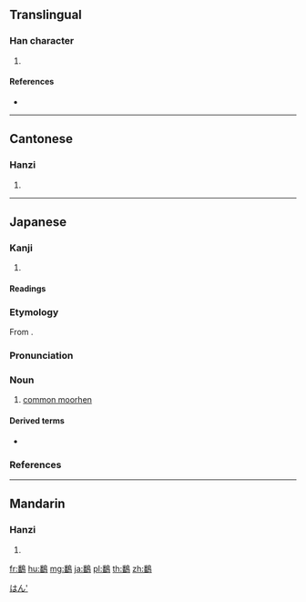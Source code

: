 {{character info/new}}
==Translingual==

===Han character===
{{Han char|rn=196|rad=鳥|as=12|sn=23|four=27627|canj=HWHAF|ids=⿰番鳥}}

# {{defn|Han|sort=鳥12}}

====References====
* {{Han ref|kx=1500.390|dkj=47335|dj=2030.230|hdz=74661.180|uh=9DED|ud=40429|bh=F873|bd=63603}}

----

==Cantonese==

===Hanzi===
{{yue-hanzi|jyut=|y=faan1}}

# {{defn|lang=yue|sort=鳥12}}

----

==Japanese==

===Kanji===
{{ja-kanji|rs=鳥12}}

# {{defn|lang=ja|sort=鳥12}}

====Readings====
{{ja-readings|goon=[[ぼん]] (bon)|kanon=[[はん]] (han)|kanyoon=[[ばん]] (ban)}}

{{wikipedia|lang=ja}}
{{ja-kanjitab|ばん|yomi=kanyoon}}

===Etymology===
From {{der|sort=はん'|ja|ltc|鷭|tr=bʉɐn}}.

===Pronunciation===
{{ja-pron|yomi=kanyoon|ばん|acc=1|acc_ref=DJR,NHK}}

===Noun===
{{ja-noun|ばん|バン}}

# [[common moorhen]]

====Derived terms====
* {{ja-r|大鷭|おおばん|[[Eurasian coot]]}}

===References===
<references/>

[[Category:ja:Rallids|はん']]

----

==Mandarin==

===Hanzi===
{{cmn-hanzi|pin=[[fán]] ([[fan2]])|wg=fan<sup>2</sup>}}

# {{defn|lang=cmn|sort=鳥12}}

[[fr:鷭]]
[[hu:鷭]]
[[mg:鷭]]
[[ja:鷭]]
[[pl:鷭]]
[[th:鷭]]
[[zh:鷭]]